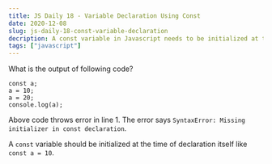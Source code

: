 ```yaml
---
title: JS Daily 18 - Variable Declaration Using Const
date: 2020-12-08
slug: js-daily-18-const-variable-declaration
decription: A const variable in Javascript needs to be initialized at the time of declaration.
tags: ["javascript"]
---
```



What is the output of following code?

```javascript{numberLines: true}
const a;
a = 10;
a = 20;
console.log(a);
```

<Divider />

Above code throws error in line 1. The error says `SyntaxError: Missing initializer in const declaration`.

A `const` variable should be initialized at the time of declaration itself like `const a = 10`.
